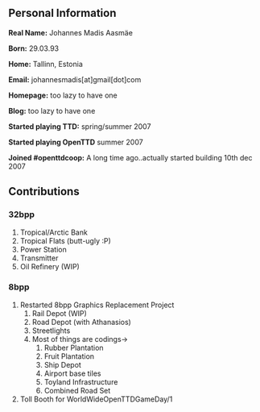 == Personal Information ==
'''Real Name:''' Johannes Madis Aasmäe

'''Born:''' 29.03.93

'''Home:''' Tallinn, Estonia

'''Email:''' johannesmadis[at]gmail[dot]com

'''Homepage:''' too lazy to have one

'''Blog:''' too lazy to have one

'''Started playing TTD:''' spring/summer 2007

'''Started playing OpenTTD''' summer 2007

'''Joined #openttdcoop:''' A long time ago..actually started building 10th dec 2007

== Contributions ==

=== 32bpp ===
#Tropical/Arctic Bank
#Tropical Flats (butt-ugly :P)
#Power Station
#Transmitter
#Oil Refinery (WIP)


=== 8bpp ===
#Restarted 8bpp Graphics Replacement Project
##Rail Depot (WIP)
##Road Depot (with Athanasios)
##Streetlights
##Most of things are codings->
###Rubber Plantation
###Fruit Plantation
###Ship Depot
###Airport base tiles
###Toyland Infrastructure
###Combined Road Set
#Toll Booth for WorldWideOpenTTDGameDay/1